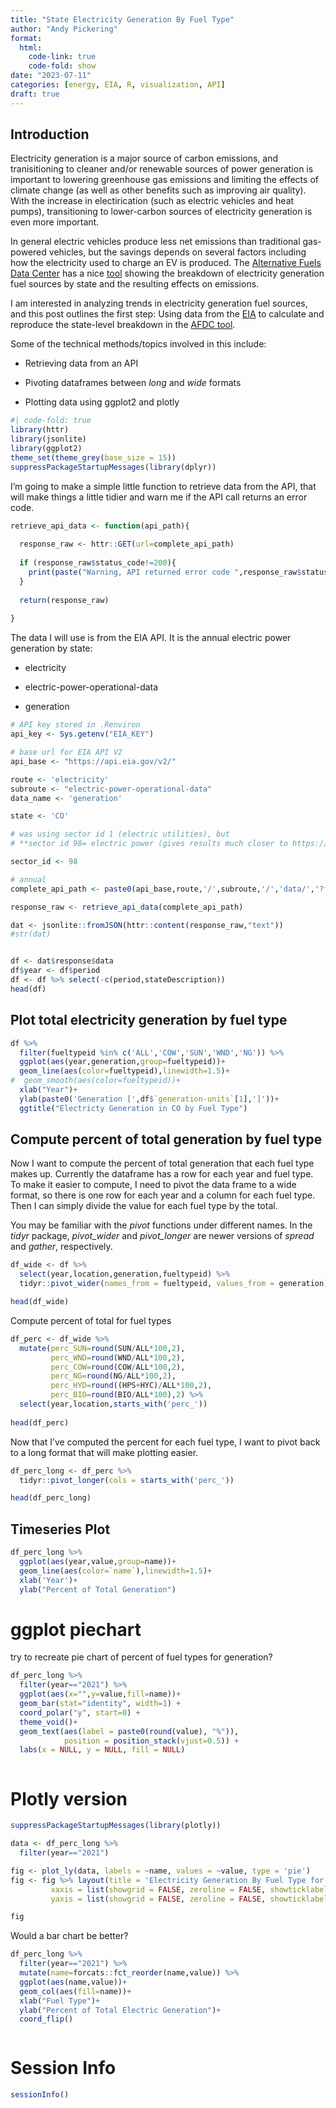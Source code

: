 ```yaml
---
title: "State Electricity Generation By Fuel Type"
author: "Andy Pickering"
format: 
  html:
    code-link: true
    code-fold: show
date: "2023-07-11"
categories: [energy, EIA, R, visualization, API]
draft: true
---
```


## Introduction

Electricity generation is a major source of carbon emissions, and tranisitioning to cleaner and/or renewable sources of power generation is important to lowering greenhouse gas emissions and limiting the effects of climate change (as well as other benefits such as improving air quality). With the increase in electirication (such as electric vehicles and heat pumps), transitioning to lower-carbon sources of electricity generation is even more important.

In general electric vehicles produce less net emissions than traditional gas-powered vehicles, but the savings depends on several factors including how the electricity used to charge an EV is produced. The [Alternative Fuels Data Center](https://afdc.energy.gov/) has a nice [tool](https://afdc.energy.gov/vehicles/electric_emissions.html) showing the breakdown of electricity generation fuel sources by state and the resulting effects on emissions.

I am interested in analyzing trends in electricity generation fuel sources, and this post outlines the first step: Using data from the [EIA](https://www.eia.gov/opendata/) to calculate and reproduce the state-level breakdown in the [AFDC tool](https://afdc.energy.gov/vehicles/electric_emissions.html).

Some of the technical methods/topics involved in this include:

-   Retrieving data from an API

-   Pivoting dataframes between *long* and *wide* formats

-   Plotting data using ggplot2 and plotly

```r
#| code-fold: true
library(httr)
library(jsonlite)
library(ggplot2)
theme_set(theme_grey(base_size = 15))
suppressPackageStartupMessages(library(dplyr))

```

I'm going to make a simple little function to retrieve data from the API, that will make things a little tidier and warn me if the API call returns an error code.

```r

retrieve_api_data <- function(api_path){
  
  response_raw <- httr::GET(url=complete_api_path)
  
  if (response_raw$status_code!=200){
    print(paste("Warning, API returned error code ",response_raw$status_code))
  }
  
  return(response_raw)
  
}

```

The data I will use is from the EIA API. It is the annual electric power generation by state:

-   electricity

-   electric-power-operational-data

-   generation

```r

# API key stored in .Renviron
api_key <- Sys.getenv("EIA_KEY")

# base url for EIA API V2
api_base <- "https://api.eia.gov/v2/"

route <- 'electricity'
subroute <- "electric-power-operational-data"
data_name <- 'generation'

state <- 'CO'

# was using sector id 1 (electric utilities), but 
# **sector id 98= electric power (gives results much closer to https://afdc.energy.gov/vehicles/electric_emissions.html)

sector_id <- 98

# annual
complete_api_path <- paste0(api_base,route,'/',subroute,'/','data/','?frequency=annual&data[0]=',data_name,'&facets[sectorid][]=',sector_id,'&facets[location][]=',state,'&api_key=',api_key)

response_raw <- retrieve_api_data(complete_api_path)

dat <- jsonlite::fromJSON(httr::content(response_raw,"text"))
#str(dat)


df <- dat$response$data
df$year <- df$period
df <- df %>% select(-c(period,stateDescription))
head(df)
```

## Plot total electricity generation by fuel type

```r

df %>% 
  filter(fueltypeid %in% c('ALL','COW','SUN','WND','NG')) %>% 
  ggplot(aes(year,generation,group=fueltypeid))+
  geom_line(aes(color=fueltypeid),linewidth=1.5)+
#  geom_smooth(aes(color=fueltypeid))+
  xlab("Year")+
  ylab(paste0('Generation [',df$`generation-units`[1],']'))+
  ggtitle("Electricty Generation in CO by Fuel Type")

```

## Compute percent of total generation by fuel type

Now I want to compute the percent of total generation that each fuel type makes up. Currently the dataframe has a row for each year and fuel type. To make it easier to compute, I need to pivot the data frame to a wide format, so there is one row for each year and a column for each fuel type. Then I can simply divide the value for each fuel type by the total.

::: {.callout-note}
You may be familiar with the *pivot* functions under different names. In the *tidyr* package, *pivot_wider* and *pivot_longer* are newer versions of *spread* and *gather*, respectively.
:::

```r

df_wide <- df %>% 
  select(year,location,generation,fueltypeid) %>% 
  tidyr::pivot_wider(names_from = fueltypeid, values_from = generation) 

head(df_wide)
```

Compute percent of total for fuel types

```r

df_perc <- df_wide %>% 
  mutate(perc_SUN=round(SUN/ALL*100,2),
         perc_WND=round(WND/ALL*100,2),
         perc_COW=round(COW/ALL*100,2),
         perc_NG=round(NG/ALL*100,2),
         perc_HYD=round((HPS+HYC)/ALL*100,2),
         perc_BIO=round(BIO/ALL*100),2) %>% 
  select(year,location,starts_with('perc_'))
  
head(df_perc)


```

Now that I've computed the percent for each fuel type, I want to pivot back to a long format that will make plotting easier.

```r

df_perc_long <- df_perc %>% 
  tidyr::pivot_longer(cols = starts_with('perc_'))

head(df_perc_long)

```

## Timeseries Plot

```r

df_perc_long %>% 
  ggplot(aes(year,value,group=name))+
  geom_line(aes(color=`name`),linewidth=1.5)+
  xlab('Year')+
  ylab("Percent of Total Generation")

```

# ggplot piechart

try to recreate pie chart of percent of fuel types for generation?

```r

df_perc_long %>% 
  filter(year=="2021") %>% 
  ggplot(aes(x="",y=value,fill=name))+
  geom_bar(stat="identity", width=1) +
  coord_polar("y", start=0) +
  theme_void()+
  geom_text(aes(label = paste0(round(value), "%")),
            position = position_stack(vjust=0.5)) +
  labs(x = NULL, y = NULL, fill = NULL)



```

# Plotly version

```r

suppressPackageStartupMessages(library(plotly))

data <- df_perc_long %>% 
  filter(year=="2021") 

fig <- plot_ly(data, labels = ~name, values = ~value, type = 'pie')
fig <- fig %>% layout(title = 'Electricity Generation By Fuel Type for Colorado 2021',
         xaxis = list(showgrid = FALSE, zeroline = FALSE, showticklabels = FALSE),
         yaxis = list(showgrid = FALSE, zeroline = FALSE, showticklabels = FALSE))

fig

```

Would a bar chart be better?

```r

df_perc_long %>% 
  filter(year=="2021") %>% 
  mutate(name=forcats::fct_reorder(name,value)) %>% 
  ggplot(aes(name,value))+
  geom_col(aes(fill=name))+
  xlab("Fuel Type")+
  ylab("Percent of Total Electric Generation")+
  coord_flip()



```

# Session Info

```r
sessionInfo()
```
